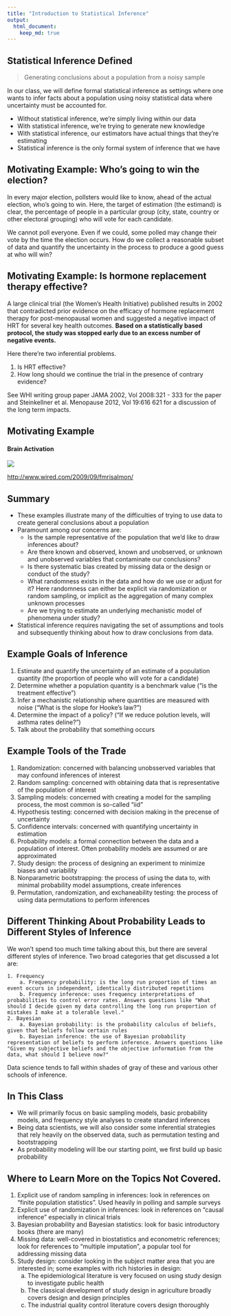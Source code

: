 ```yaml
---
title: "Introduction to Statistical Inference"
output: 
  html_document:
    keep_md: true
---
```

## Statistical Inference Defined

> Generating conclusions about a population from a noisy sample

In our class, we will define formal statistical inference as settings where one wants to infer facts about a population using noisy statistical data where uncertainty must be accounted for.

- Without statistical inference, we're simply living within our data
- With statistical inference, we're trying to generate new knowledge
- With statistical inference, our estimators have actual things that they're estimating
- Statistical inference is the only formal system of inference that we have

## Motivating Example: Who's going to win the election?

In every major election, pollsters would like to know, ahead of the actual election, who's going to win. Here, the target of estimation (the estimand) is clear, the percentage of people in a particular group (city, state, country or other electoral grouping) who will vote for each candidate.

We cannot poll everyone. Even if we could, some polled may change their vote by the time the election occurs. How do we collect a reasonable subset of data and quantify the uncertainty in the process to produce a good guess at who will win?

## Motivating Example: Is hormone replacement therapy effective?

A large clinical trial (the Women's Health Initiative) published results in 2002 that contradicted prior evidence on the efficacy of hormone replacement therapy for post-menopausal women and suggested a negative impact of HRT for several key health outcomes. **Based on a statistically based protocol, the study was stopped early due to an excess number of negative events.**

Here there're two inferential problems.

1. Is HRT effective?
2. How long should we continue the trial in the presence of contrary evidence?

See WHI writing group paper JAMA 2002, Vol 2008:321 - 333 for the paper and Steinkellner et al. Menopause 2012, Vol 19:616 621 for a discussion of the long term impacts.

## Motivating Example

#### Brain Activation

![](fmri-salmon.jpg)

[http://www.wired.com/2009/09/fmrisalmon/](http://www.wired.com/2009/09/fmrisalmon/)

## Summary

- These examples illustrate many of the difficulties of trying to use data to create general conclusions about a population
- Paramount among our concerns are:
    - Is the sample representative of the population that we'd like to draw inferences about?
    - Are there known and observed, known and unobserved, or unknown and unobserved variables that contaminate our conclusions?
    - Is there systematic bias created by missing data or the design or conduct of the study?
    - What randomness exists in the data and how do we use or adjust for it? Here randomness can either be explicit via randomization or random sampling, or implicit as the aggregation of many complex unknown processes
    - Are we trying to estimate an underlying mechanistic model of phenomena under study?
- Statistical inference requires navigating the set of assumptions and tools and subsequently thinking about how to draw conclusions from data.

## Example Goals of Inference

1. Estimate and quantify the uncertainty of an estimate of a population quantity (the proportion of people who will vote for a candidate)
2. Determine whether a population quantity is a benchmark value ("is the treatment effective")
3. Infer a mechanistic relationship where quantities are measured with noise ("What is the slope for Hooke's law?")
4. Determine the impact of a policy? ("If we reduce polution levels, will asthma rates deline?")
5. Talk about the probability that something occurs

## Example Tools of the Trade

1. Randomization: concerned with balancing unobsserved variables that may confound inferences of interest
2. Random sampling: concerned with obtaining data that is representative of the population of interest
3. Sampling models: concerned with creating a model for the sampling process, the most common is so-called "iid"
4. Hypothesis testing: concerned with decision making in the precense of uncertainty
5. Confidence intervals: concerned with quantifying uncertainty in estimation
6. Probability models: a formal connection between the data and a population of interest. Often probability models are assumed or are approximated
7. Study design: the process of designing an experiment to minimize biases and variability
8. Nonparametric bootstrapping: the process of using the data to, with minimal probability model assumptions, create inferences
9. Permutation, randomization, and exchaneability testing: the process of using data permutations to perform inferences

## Different Thinking About Probability Leads to Different Styles of Inference

We won't spend too much time talking about this, but there are several different styles of inference. Two broad categories that get discussed a lot are:

    1. Frequency
        a. Frequency probability: is the long run proportion of times an event occurs in independent, identically distributed repetitions
        b. Frequency inference: uses frequency interpretations of probabilities to control error rates. Answers questions like "What should I decide given my data controlling the long run proportion of mistakes I make at a tolerable level."
    2. Bayesian
        a. Bayesian probability: is the probability calculus of beliefs, given that beliefs follow certain rules
        b. Bayesian inference: the use of Bayesian probability representation of beliefs to perform inference. Answers questions like "Given my subjective beliefs and the objective information from the data, what should I believe now?"

Data science tends to fall within shades of gray of these and various other schools of inference.

## In This Class

- We will primarily focus on basic sampling models, basic probability models, and frequency style analyses to create standard inferences
- Being data scientists, we will also consider some inferential strategies that rely heavily on the observed data, such as permutation testing and bootstrapping
- As probability modeling will lbe our starting point, we first build up basic probability

## Where to Learn More on the Topics Not Covered.

1. Explicit use of random sampling in inferences: look in references on "finite population statistics". Used heavily in polling and sample surveys
2. Explicit use of randomization in inferences: look in references on "causal inference" especially in clinical trials
3. Bayesian probability and Bayesian statistics: look for basic introductory books (there are many)
4. Missing data: well-covered in biostatistics and econometric references; look for references to "multiple imputation", a popular tool for addressing missing data
5. Study design: consider looking in the subject matter area that you are interested in; some examples with rich histories in design:
    a. The epidemiological literature is very focused on using study design to investigate public health
    b. The classical development of study design in agriculture broadly covers design and design principles
    c. The industrial quality control literature covers design thoroughly